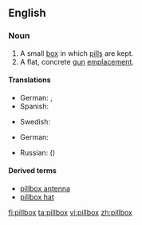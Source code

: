 ==English==

===Noun===
{{wikipedia}}
{{en-noun|es}}

# A small [[box]] in which [[pill]]s are kept.
# A flat, concrete [[gun]] [[emplacement]].

====Translations====
{{trans-top|box for pills}}
* German: {{t|de|Pillendose|f}}, {{t|de|Pillenschachtel|f}}
* Spanish: {{t|es|pastillero}}
{{trans-mid}}
* Swedish: {{t|sv|pillerdosa|c}}
{{trans-bottom}}

{{trans-top|gun emplacement}}
* German: {{t+|de|Bunker|m}}
{{trans-mid}}
* Russian: {{t|ru|ДОТ}} ({{t|ru|долговременная огневая точка}})
{{trans-bottom}}

====Derived terms====
* [[pillbox antenna]]
* [[pillbox hat]]

[[fi:pillbox]]
[[ta:pillbox]]
[[vi:pillbox]]
[[zh:pillbox]]